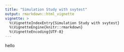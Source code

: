 ```yaml
---
title: "Simulation Study with svytest"
output: rmarkdown::html_vignette
vignette: >
  %\VignetteIndexEntry{Simulation Study with svytest}
  %\VignetteEngine{knitr::rmarkdown}
  %\VignetteEncoding{UTF-8}
---
```


hello
